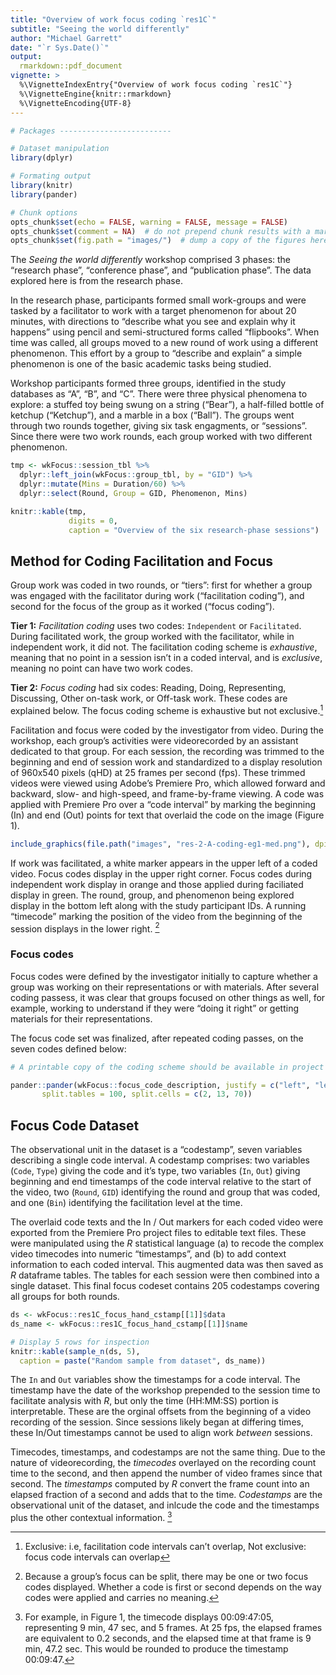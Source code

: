 ```yaml
---
title: "Overview of work focus coding `res1C`"
subtitle: "Seeing the world differently"
author: "Michael Garrett"
date: "`r Sys.Date()`"
output: 
  rmarkdown::pdf_document
vignette: >
  %\VignetteIndexEntry{"Overview of work focus coding `res1C`"}
  %\VignetteEngine{knitr::rmarkdown}
  %\VignetteEncoding{UTF-8}
---
```


```r

# Packages -------------------------

# Dataset manipulation
library(dplyr)

# Formating output
library(knitr)
library(pander)

# Chunk options
opts_chunk$set(echo = FALSE, warning = FALSE, message = FALSE)  
opts_chunk$set(comment = NA)  # do not prepend chunk results with a marker
opts_chunk$set(fig.path = "images/")  # dump a copy of the figures here

```

The _Seeing the world differently_ workshop comprised 3 phases: the "research phase", "conference phase", and "publication phase". The data explored here is from the research phase. 

In the research phase, participants formed small work-groups and were tasked by a facilitator to work with a target phenomenon for about 20 minutes, with directions to "describe what you see and explain why it happens" using pencil and semi-structured forms called "flipbooks". When time was called, all groups moved to a new round of work using a different phenomenon. This effort by a group to "describe and explain" a simple phenomenon is one of the basic academic tasks being studied.

Workshop participants formed three groups, identified in the study databases as "A", "B", and "C". There were three physical phenomena to explore: a stuffed toy being swung on a string ("Bear"), a half-filled bottle of ketchup ("Ketchup"), and a marble in a box ("Ball"). The groups went through two rounds together, giving six task engagments, or "sessions". Since there were two work rounds, each group worked with two different phenomenon.

```r

tmp <- wkFocus::session_tbl %>% 
  dplyr::left_join(wkFocus::group_tbl, by = "GID") %>% 
  dplyr::mutate(Mins = Duration/60) %>% 
  dplyr::select(Round, Group = GID, Phenomenon, Mins)

knitr::kable(tmp, 
             digits = 0,
             caption = "Overview of the six research-phase sessions")
```

## Method for Coding Facilitation and Focus

Group work was coded in two rounds, or "tiers": first for whether a group was engaged with the facilitator during work ("facilitation coding"), and second for the focus of the group as it worked ("focus coding"). 

**Tier 1:** _Facilitation coding_ uses two codes: `Independent` or `Facilitated`. During facilitated work, the group worked with the facilitator, while in independent work, it did not. The facilitation coding scheme is _exhaustive_, meaning that no point in a session isn't in a coded interval, and is  _exclusive_, meaning no point can have two work codes.

**Tier 2:** _Focus coding_ had six codes: Reading, Doing, Representing, Discussing, Other on-task work, or Off-task work. These codes are explained below. The focus coding scheme is exhaustive but not exclusive.^[Exclusive: i.e, facilitation code intervals can't overlap, Not exclusive: focus code intervals can overlap] 

Facilitation and focus were coded by the investigator from video. During the workshop, each group's activities were videorecorded by an assistant dedicated to that group. For each session, the recording was trimmed to the beginning and end of session work and standardized to a display resolution of 960x540 pixels (qHD) at 25 frames per second (fps). These trimmed videos were viewed using Adobe's Premiere Pro, which allowed forward and backward, slow- and high-speed, and frame-by-frame viewing. A code was applied with Premiere Pro over a "code interval" by marking the beginning (In) and end (Out) points for text that overlaid the code on the image (Figure 1). 

```r

include_graphics(file.path("images", "res-2-A-coding-eg1-med.png"), dpi = 150)

```

If work was facilitated, a white marker appears in the upper left of a coded video. Focus codes display in the upper right corner. Focus codes during independent work display in orange and those applied during faciliated display in green. The round, group, and phenomenon being explored display in the bottom left along with the study participant IDs. A running "timecode" marking the position of the video from the beginning of the session displays in the lower right. ^[Because a group's focus can be split, there may be one or two focus codes displayed. Whether a code is first or second depends on the way codes were applied and carries no meaning.]

### Focus codes

Focus codes were defined by the investigator initially to capture whether a group was working on their representations or with materials. After several coding passess, it was clear that groups focused on other things as well, for example, working to understand if they were "doing it right" or getting materials for their representations. 

The focus code set was finalized, after repeated coding passes, on the seven codes defined below:

```r

# A printable copy of the coding scheme should be available in project storage

pander::pander(wkFocus::focus_code_description, justify = c("left", "left", "left"), 
       split.tables = 100, split.cells = c(2, 13, 70))

```

## Focus Code Dataset

The observational unit in the dataset is a "codestamp", seven variables describing a single code interval. A codestamp comprises: two variables (`Code`, `Type`) giving the code and it's type, two variables (`In`, `Out`) giving beginning and end timestamps of the code interval relative to the start of the video, two (`Round`, `GID`) identifying the round and group that was coded, and one (`Bin`) identifying the facilitation level at the time. 

The overlaid code texts and the In / Out markers for each coded video were exported from the Premiere Pro project files to editable text files. These were manipulated using the _R_ statistical language (a) to recode the complex video timecodes into numeric "timestamps", and (b) to add context information to each coded interval. This augmented data was then saved as _R_ dataframe tables. The tables for each session were then combined into a single dataset. This final focus codeset contains 205 codestamps covering all groups for both rounds.

```r
ds <- wkFocus::res1C_focus_hand_cstamp[[1]]$data
ds_name <- wkFocus::res1C_focus_hand_cstamp[[1]]$name

# Display 5 rows for inspection
knitr::kable(sample_n(ds, 5), 
  caption = paste("Random sample from dataset", ds_name))

```

The `In` and `Out` variables show the timestamps for a code interval. The timestamp have the date of the workshop prepended to the session time to facilitate analysis with _R_, but only the time (HH:MM:SS) portion is interpretable. These are the orginal offsets from the beginning of a video recording of the session. Since sessions likely began at differing times, these In/Out timestamps cannot be used to align work _between_ sessions.

Timecodes, timestamps, and codestamps are not the same thing. Due to the nature of videorecording, the _timecodes_ overlayed on the recording count time to the second, and then append the number of video frames since that second. The _timestamps_ computed by _R_ convert the frame count into an elapsed fraction of a second and adds that to the time. _Codestamps_ are the observational unit of the dataset, and inlcude the code and the timestamps plus the other contextual information. ^[For example, in Figure 1, the timecode displays 00:09:47:05, representing 9 min, 47 sec, and 5 frames. At 25 fps, the elapsed frames are equivalent to 0.2 seconds, and the elapsed time at that frame is 9 min, 47.2 sec. This would be rounded to produce the timestamp 00:09:47.]
